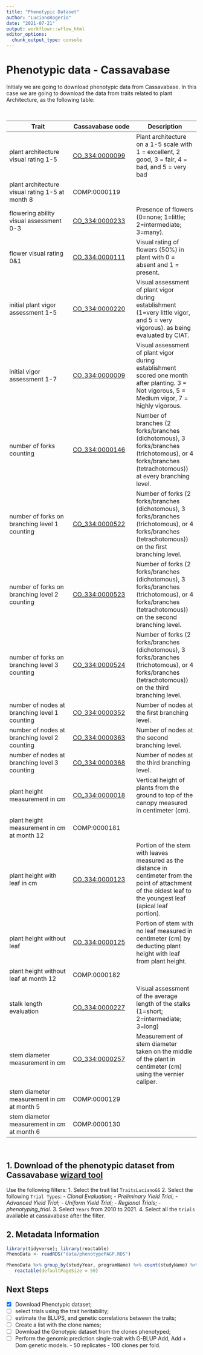 ```yaml
---
title: "Phenotypic Dataset"
author: "LucianoRogerio"
date: "2021-07-21"
output: workflowr::wflow_html
editor_options:
  chunk_output_type: console
---
```


# Phenotypic data - Cassavabase

Initialy we are going to download phenotypic data from Cassavabase.
In this case we are going to download the data from traits related to plant Architecture, as the following table:

<br />

| Trait | Cassavabase code | Description |
| --- | --- | ---|
| plant architecture visual rating 1-5 | [CO_334:0000099](https://cassavabase.org/cvterm/70722/view) | Plant architecture on a 1-5 scale with 1 = excellent, 2 good, 3 = fair, 4 = bad, and 5 = very bad |
| plant architecture visual rating 1-5 at month 8 | COMP:0000119 |    |
| flowering ability visual assessment 0-3 | [CO_334:0000233](https://cassavabase.org/cvterm/76963/view) | Presence of flowers (0=none; 1=little; 2=intermediate; 3=many). |
| flower visual rating 0&1 | [CO_334:0000111](https://cassavabase.org/cvterm/70713/view) | Visual rating of flowers (50%) in plant with 0 = absent and 1 = present. |
| initial plant vigor assessment 1-5 | [CO_334:0000220](https://cassavabase.org/cvterm/76955/view) | Visual assessment of plant vigor during establishment (1=very little vigor, and 5 = very vigorous). as being evaluated by CIAT. |
| initial vigor assessment 1-7 | [CO_334:0000009](https://cassavabase.org/cvterm/70765/view) | Visual assessment of plant vigor during establishment scored one month after planting. 3 = Not vigorous, 5 = Medium vigor, 7 = highly vigorous. |
| number of forks counting | [CO_334:0000146](https://cassavabase.org/cvterm/76816/view) | Number of branches (2 forks/branches (dichotomous), 3 forks/branches (trichotomous), or 4 forks/branches (tetrachotomous)) at every branching level. |
| number of forks on branching level 1 counting | [CO_334:0000522](https://cassavabase.org/cvterm/77515/view) | Number of forks (2 forks/branches (dichotomous), 3 forks/branches (trichotomous), or 4 forks/branches (tetrachotomous)) on the first branching level. |
| number of forks on branching level 2 counting | [CO_334:0000523](https://cassavabase.org/cvterm/77519/view) | Number of forks (2 forks/branches (dichotomous), 3 forks/branches (trichotomous), or 4 forks/branches (tetrachotomous)) on the second branching level. |
| number of forks on branching level 3 counting | [CO_334:0000524](https://cassavabase.org/cvterm/77511/view) | Number of forks (2 forks/branches (dichotomous), 3 forks/branches (trichotomous), or 4 forks/branches (tetrachotomous)) on the third branching level. |
| number of nodes at branching level 1 counting | [CO_334:0000352](https://cassavabase.org/cvterm/77487/view) | Number of nodes at the first branching level. |
| number of nodes at branching level 2 counting | [CO_334:0000363](https://cassavabase.org/cvterm/77488/view) | Number of nodes at the second branching level. |
| number of nodes at branching level 3 counting | [CO_334:0000368](https://cassavabase.org/cvterm/77486/view) | Number of nodes at the third branching level. |
| plant height measurement in cm | [CO_334:0000018](https://cassavabase.org/cvterm/70674/view) | Vertical height of plants from the ground to top of the canopy measured in centimeter (cm). |
| plant height measurement in cm at month 12 | COMP:0000181 |   |
| plant height with leaf in cm | [CO_334:0000123](https://cassavabase.org/cvterm/76806/view) | Portion of the stem with leaves measured as the distance in centimeter from the point of attachment of the oldest leaf to the youngest leaf (apical leaf portion). |
| plant height without leaf | [CO_334:0000125](https://cassavabase.org/cvterm/76838/view) | Portion of stem with no leaf measured in centimeter (cm) by deducting plant height with leaf from plant height. |
| plant height without leaf at month 12 | COMP:0000182 |    |
| stalk length evaluation | [CO_334:0000227](https://cassavabase.org/cvterm/76941/view) | Visual assessment of the average length of the stalks (1=short; 2=intermediate; 3=long) |
| stem diameter measurement in cm | [CO_334:0000257](https://cassavabase.org/cvterm/77121/view) | Measurement of stem diameter taken on the middle of the plant in centimeter (cm) using the vernier caliper. |
| stem diameter measurement in cm at month 5 | COMP:0000129 |   |
| stem diameter measurement in cm at month 6 | COMP:0000130 |   |

<br />

## 1. Download of the phenotypic dataset from Cassavabase [wizard tool](https://cassavabase.org/user/login?goto_url=%2Fbreeders%2Fsearch)
Use the following filters:
   1. Select the trait list `TraitsLucianoGS`
   2. Select the following `Trial Types`:
      - *Clonal Evaluation*;
      - *Preliminary Yield Trial*;
      - *Advanced Yield Trial*;
      - *Uniform Yield Trial*;
      - *Regional Trials*;
      - *phenotyping_trial*.
   3. Select `Years` from 2010 to 2021.
   4. Select all the `trials` available at cassavabase after the filter.
   
## 2. Metadata Information

```r
library(tidyverse); library(reactable)
PhenoData <- readRDS("data/phenotypePAGP.RDS")

PhenoData %>% group_by(studyYear, programName) %>% count(studyName) %>% 
   reactable(defaultPageSize = 50)
```

## Next Steps

- [x] Download Phenotypic dataset;
- [ ] select trials using the trait heritability;
- [ ] estimate the BLUPS, and genetic correlations between the traits;
- [ ] Create a list with the clone names;
- [ ] Download the Genotypic dataset from the clones phenotyped;
- [ ] Perform the genomic prediction single-trait with G-BLUP Add, Add + Dom genetic models.
      - 50 replicates
      - 100 clones per fold.
